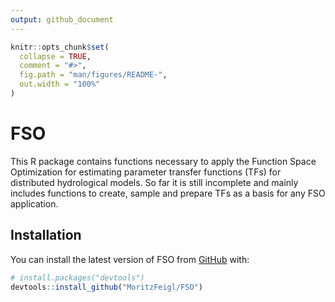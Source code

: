 ---
output: github_document
---

<!-- README.md is generated from README.Rmd. Please edit that file -->

```{r, include = FALSE}
knitr::opts_chunk$set(
  collapse = TRUE,
  comment = "#>",
  fig.path = "man/figures/README-",
  out.width = "100%"
)
```

# FSO

This R package contains functions necessary to apply the Function Space Optimization for estimating parameter transfer functions (TFs) for distributed hydrological models. So far it is still incomplete and mainly includes functions to create, sample and prepare TFs as a basis for any FSO application.

## Installation

You can install the latest version of FSO from [GitHub](https://github.com/) with:

``` r
# install.packages("devtools")
devtools::install_github("MoritzFeigl/FSO")
```
